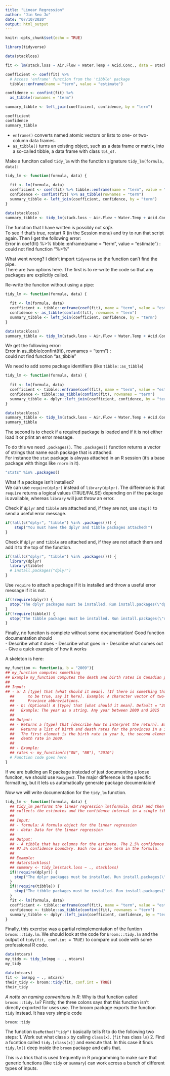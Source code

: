 ```yaml
---
title: "Linear Regression"
author: "Jin Seo Jo"
date: "07/10/2020"
output: html_output
---
```


```r
knitr::opts_chunk$set(echo = TRUE)
```

```r
library(tidyverse)
```

```r
data(stackloss)

fit <- lm(stack.loss ~ Air.Flow + Water.Temp + Acid.Conc., data = stackloss)

coefficient <- coef(fit) %>% 
  # Access 'enframe' function from the 'tibble' package
  tibble::enframe(name = "term", value = "estimate")

confidence <- confint(fit) %>% 
  as_tibble(rownames = "term")

summary_tibble <- left_join(coefficient, confidence, by = "term")

coefficient
confidence
summary_tibble
```
- `enframe()` converts named atomic vectors or lists to one- or two- column data frames.  
- `as_tibble()` turns an existing object, such as a data frame or matrix, into a so-called tibble, a data frame with class `tbl_df`.

Make a funciton called `tidy_lm` with the function signature `tidy_lm(formula, data)`:
```r
tidy_lm <- function(formula, data) {
  
  fit <- lm(formula, data)
  coefficient <- coef(fit) %>% tibble::enframe(name = "term", value = "estimate")
  confidence <- confint(fit) %>% as_tibble(rownames = "term")
  summary_tibble <- left_join(coefficient, confidence, by = "term")
}

data(stackloss)
summary_tibble <- tidy_lm(stack.loss ~ Air.Flow + Water.Temp + Acid.Conc., stackloss)
```
The function that I have written is possibly not _safe_.  
To see if that's true, restart R (in the Session menu) and try to run that script again. 
Then I get the following error:  
Error in coef(fit) %>% tibble::enframe(name = "term", value = "estimate") :   
  could not find function "%>%"  

What went wrong? I didn't import `tidyverse` so the function can't find the pipe.  
There are two options here. The first is to re-write the code so that any packages are explicitly called.  

Re-write the funciton without using a pipe:
```r
tidy_lm <- function(formula, data) {
  
  fit <- lm(formula, data)
  coefficient <- tibble::enframe(coef(fit), name = "term", value = "estimate")
  confidence <- as_tibble(confint(fit), rownames = "term")
  summary_tibble <- left_join(coefficient, confidence, by = "term")
}

data(stackloss)
summary_tibble <- tidy_lm(stack.loss ~ Air.Flow + Water.Temp + Acid.Conc., stackloss)
```
We get the following error:  
Error in as_tibble(confint(fit), rownames = "term") :  
  could not find function "as_tibble"  

We need to add some package identifiers (like `tibble::as_tibble`)
```r
tidy_lm <- function(formula, data) {
  
  fit <- lm(formula, data)
  coefficient <- tibble::enframe(coef(fit), name = "term", value = "estimate")
  confidence <- tibble::as_tibble(confint(fit), rownames = "term")
  summary_tibble <- dplyr::left_join(coefficient, confidence, by = "term")
}

data(stackloss)
summary_tibble <- tidy_lm(stack.loss ~ Air.Flow + Water.Temp + Acid.Conc., stackloss)
summary_tibble
```

The second is to check if a required package is loaded and if it is not either load it or print an error message.  

To do this we need `.packages()`. The `.packages()` function returns a vector of strings that name each package that is attached.  
For instance the `stat` package is alwyas attached in an R session (it's a base package with things like `rnorm` in it).
```r
"stats" %in% .packages()
```

What if a package isn't installed?  
We can use `require(dplyr)` instead of `library(dplyr)`. The difference is that `require` returns a logical values (TRUE/FALSE) depending on if the package is available, whereas `library` will just throw an error. 

Check if `dplyr` and `tibble` are attached and, if they are not, use `stop()` to send a useful error message. 
```r
if(!all(c("dplyr", "tibble") %in% .packages())) {
    stop("You must have the dplyr and tibble packages attached!")
}
```

Check if `dplyr` and `tibble` are attached and, if they are not attach them and add it to the top of the function. 
```r
if(!all(c("dplyr", "tibble") %in% .packages())) {
  library(dplyr)
  library(tibble)
  # install.packages("dplyr")
}
```

Use `require` to attach a package if it is installed and throw a useful error message if it is not.  
```r
if(!require(dplyr)) {
  stop("The dplyr packages must be installed. Run install.packages(\"dplyr\") and then try again.")
}
if(!require(tibble)) {
  stop("The tibble packages must be installed. Run install.packages(\"dplyr\") and then try again.")
}
```

Finally, no funciton is complete without some documentation! Good function documentation should  
- Describe what it does
- Describe what goes in 
- Describe what comes out
- Give a quick example of how it works

A skeleton is here:
```r
my_function <- function(a, b = "2009"){
## my_function computes something
## Example my_function computes the death and birth rates in Canadian provinces ## in a given year
##
## Input:
## - a: A [type] that [what should it mean]. [If there is something that needs
  ##      to be true, say it here]. Example: A character vector of two-letter
  ##      Province abbreviations.
  ## - b: (Optional) A [type] that [what should it mean]. Default = "2009".
  ##   Example: The year as a string. Any year between 2000 and 2015
  ##
  ## Output:
  ## - Returns a [type] that [describe how to interpret the return]. Example:
  ##   Returns a list of birth and death rates for the provinces in a in year b.
  ##   The first element is the birth rate in year b, the second element is the
  ##   death rate in 2009.
  ##
  ## - Example:
  ## rates <- my_function(c("ON", "NB"), "2010")
  # Function code goes here
}
```

If we are building an R package instedad of just documenting a loose funciton, we should use `Roxygen2`. The major difference is the specific formatting, but it lets us automatically generate package documentaion!

Now we will write documentation for the `tidy_lm` function. 
```r
tidy_lm <- function(formula, data) {
  ## tidy_lm performs the linear regression lm(formula, data) and then
  ## collects the estimates and the confidence interval in a single tibble.
  ##
  ## Input:
  ## - formula: A formula object for the linear regression
  ## - data: Data for the linear regression
  ##
  ## Output:
  ## - A tibble that has columns for the estimate. The 2.5% confidence boundary
  ## 97.5% confidence boundary. Each row is one term in the formula.
  ##
  ## Example:
  ## data(stackloss)
  ## summary <- tidy_lm(stack.loss ~ ., stackloss)
  if(!require(dplyr)) {
    stop("The dplyr packages must be installed. Run install.packages(\"dplyr\") and then try again.")
  }
  if(!require(tibble)) {
    stop("The tibble packages must be installed. Run install.packages(\"dplyr\") and then try again.")
  }
  fit <- lm(formula, data)
  coefficient <- tibble::enframe(coef(fit), name = "term", value = "estimate")
  confidence <- tibble::as_tibble(confint(fit), rownames = "term")
  summary_tibble <- dplyr::left_join(coefficient, confidence, by = "term")
}
```

Finally, this exercise was a partial reimplementation of the funtion `broom:::tidy.lm`. We should look at the code for `broom:::tidy.lm` and the output of `tidy(fit, conf.int = TRUE)` to compare out code with some professional R code.
```r
data(mtcars)
my_tidy <- tidy_lm(mpg ~ ., mtcars)
my_tidy
```
```r
data(mtcars)
fit <- lm(mpg ~ ., mtcars)
their_tidy <- broom::tidy(fit, conf.int = TRUE)
their_tidy
```

_A notte on naming conventions in R_: Why is that function called `broom:::tidy.lm`? Firstly, the three colons says that this function isn't directly exported for uses use. The broom package exports the function `tidy` instead. It has very simple code
```r
broom::tidy
```

The function `UseMethod("tidy")` basically tells R to do the following two steps:
1. Work out what class `x` by calling `class(x)`. (`fit` has class `lm`)
2. Find a fucntion called `tidy.[class(x)]` and execute that. In this case it finds `tidy.lm()` deep inside the `broom` package and calls that.  

This is a trick that is used frequently in R programming to make sure that generic functions (like `tidy` or `summary`) can work across a bunch of different types of inputs. 